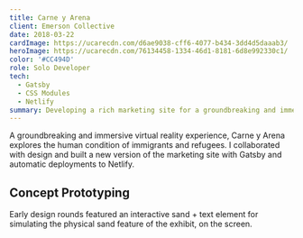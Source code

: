 ```yaml
---
title: Carne y Arena
client: Emerson Collective
date: 2018-03-22
cardImage: https://ucarecdn.com/d6ae9038-cff6-4077-b434-3dd4d5daaab3/
heroImage: https://ucarecdn.com/76134458-1334-46d1-8181-6d8e992330c1/
color: '#CC494D'
role: Solo Developer
tech:
  - Gatsby
  - CSS Modules
  - Netlify
summary: Developing a rich marketing site for a groundbreaking and immersive virtual reality installation.
---
```



A groundbreaking and immersive virtual reality experience, Carne y Arena explores the human condition of immigrants and refugees. I collaborated with design and built a new version of the marketing site with Gatsby and automatic deployments to Netlify.

## Concept Prototyping

Early design rounds featured an interactive sand + text element for simulating the physical sand feature of the exhibit, on the screen.

<Embed
  url="https://codepen.io/jeremyfrank/embed/preview/mXqaNW?default-tab=result"
  title="Canvas Wrap Text & Sand Demo"
  height="500"
/>

